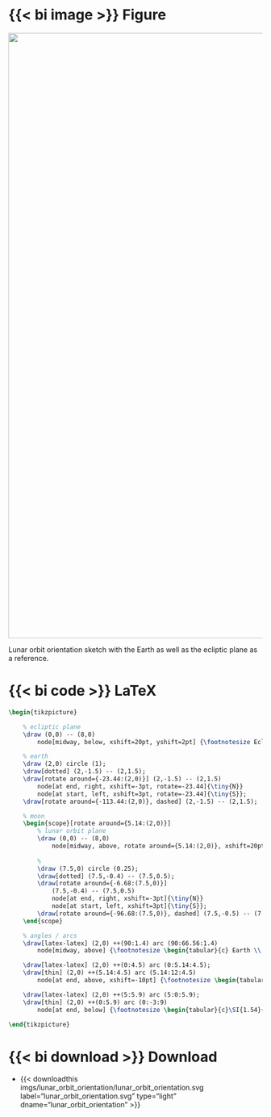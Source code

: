 ::: {.column-page-right}
::: {.panel-tabset}

# {{< bi image >}} Figure

::: {#fig-lunar_orbit_orientation}
![](/documentation/fundamentals/moon/imgs/lunar_orbit_orientation/lunar_orbit_orientation.svg){width="1200px"}

Lunar orbit orientation sketch with the Earth as well as the ecliptic plane as a reference.
:::

# {{< bi code >}} LaTeX
```latex
\begin{tikzpicture}

    % ecliptic plane
    \draw (0,0) -- (8,0) 
        node[midway, below, xshift=20pt, yshift=2pt] {\footnotesize Ecliptic Plane};

    % earth
    \draw (2,0) circle (1);
    \draw[dotted] (2,-1.5) -- (2,1.5);
    \draw[rotate around={-23.44:(2,0)}] (2,-1.5) -- (2,1.5)
        node[at end, right, xshift=-3pt, rotate=-23.44]{\tiny{N}}
        node[at start, left, xshift=3pt, rotate=-23.44]{\tiny{S}};
    \draw[rotate around={-113.44:(2,0)}, dashed] (2,-1.5) -- (2,1.5);

    % moon
    \begin{scope}[rotate around={5.14:(2,0)}]
        % lunar orbit plane
        \draw (0,0) -- (8,0) 
            node[midway, above, rotate around={5.14:(2,0)}, xshift=20pt, yshift=4pt] {\footnotesize Lunar Orbit Plane};
        
        %
        \draw (7.5,0) circle (0.25);
        \draw[dotted] (7.5,-0.4) -- (7.5,0.5);
        \draw[rotate around={-6.68:(7.5,0)}] 
            (7.5,-0.4) -- (7.5,0.5)
            node[at end, right, xshift=-3pt]{\tiny{N}}
            node[at start, left, xshift=3pt]{\tiny{S}};
        \draw[rotate around={-96.68:(7.5,0)}, dashed] (7.5,-0.5) -- (7.5,0.5);
    \end{scope}

    % angles / arcs
    \draw[latex-latex] (2,0) ++(90:1.4) arc (90:66.56:1.4) 
        node[midway, above] {\footnotesize \begin{tabular}{c} Earth \\  Obliquity \\ \SI{23.44}{\degree} \end{tabular}};

    \draw[latex-latex] (2,0) ++(0:4.5) arc (0:5.14:4.5);
    \draw[thin] (2,0) ++(5.14:4.5) arc (5.14:12:4.5) 
        node[at end, above, xshift=-10pt] {\footnotesize \begin{tabular}{c}Lunar Orbital \\ Inclination \\ \SI{5.14}{\degree}\end{tabular}};

    \draw[latex-latex] (2,0) ++(5:5.9) arc (5:0:5.9);
    \draw[thin] (2,0) ++(0:5.9) arc (0:-3:9) 
        node[at end, below] {\footnotesize \begin{tabular}{c}\SI{1.54}{\degree} \\ Lunar Obliquity \\ to Ecliptic \end{tabular}};

\end{tikzpicture}
```

# {{< bi download >}} Download

* {{< downloadthis imgs/lunar_orbit_orientation/lunar_orbit_orientation.svg label="lunar_orbit_orientation.svg" type="light" dname="lunar_orbit_orientation" >}}

:::
:::